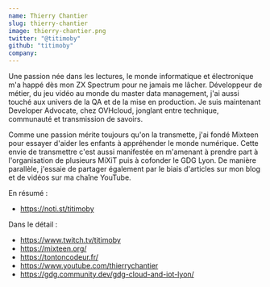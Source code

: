 ```yaml
---
name: Thierry Chantier
slug: thierry-chantier
image: thierry-chantier.png
twitter: "@titimoby"
github: "titimoby"
company: 
---
```


Une passion née dans les lectures, le monde informatique et électronique m'a happé dès mon ZX Spectrum pour ne jamais me lâcher.
Développeur de métier, du jeu vidéo au monde du master data management, j'ai aussi touché aux univers de la QA et de la mise en production.
Je suis maintenant Developer Advocate, chez OVHcloud, jonglant entre technique, communauté et transmission de savoirs.

Comme une passion mérite toujours qu'on la transmette, j'ai fondé Mixteen pour essayer d'aider les enfants à appréhender le monde numérique.
Cette envie de transmettre c'est aussi manifestée en m'amenant à prendre part à l'organisation de plusieurs MiXiT puis à cofonder le GDG Lyon.
De manière parallèle, j'essaie de partager également par le biais d'articles sur mon blog et de vidéos sur ma chaîne YouTube.

En résumé :<br/>
 - https://noti.st/titimoby

Dans le détail :<br/>
 - https://www.twitch.tv/titimoby<br/>
 - https://mixteen.org/<br/>
 - https://tontoncodeur.fr/<br/>
 - https://www.youtube.com/thierrychantier<br/>
 - https://gdg.community.dev/gdg-cloud-and-iot-lyon/<br/>
